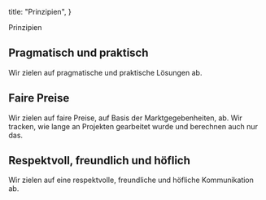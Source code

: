 
  title: "Prinzipien",
}

<TextSection>
  <FirstHeader>Prinzipien</FirstHeader>

## Pragmatisch und praktisch

Wir zielen auf pragmatische und praktische Lösungen ab.

## Faire Preise

Wir zielen auf faire Preise, auf Basis der Marktgegebenheiten, ab. Wir tracken, wie lange an Projekten gearbeitet wurde und berechnen auch nur das.

## Respektvoll, freundlich und höflich

Wir zielen auf eine respektvolle, freundliche und höfliche Kommunikation ab.

</TextSection>
